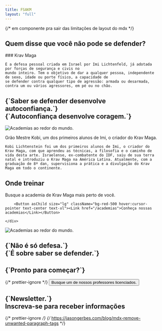 ```yaml
---
title: FSAKM
layout: "full"
---
```




{/* em componente pra sair das limitações de layout do mdx */}

<Hero />

## Quem disse que você não pode se defender?

<div className='grid lg:grid-cols-2 gap-6 mt-4'>
  <div>
    ### Krav Maga

    É a defesa pessoal criada em Israel por Imi Lichtenfeld, já adotada por forças de segurança e civis no
    mundo inteiro. Tem o objetivo de dar a qualquer pessoa, independente de sexo, idade ou porte físico, a capacidade de
    se defender contra qualquer tipo de agressão: armada ou desarmada, contra um ou vários agressores, em pé ou no chão.

  </div>
  <div>
      <YouTubeEmbed videoid="NNb7iYmZfR4"  />
  </div>
</div>

<div className="mx-auto mt-24 py-8">
  <div className="grid grid-cols-1 gap-6 md:grid-cols-2 lg:grid-cols-3">
    <CardLink
      title="KRAV MAGA"
      description="Conheça mais sobre a defesa pessoal do exército israelense."
      image="/pt/images/home/kra-maga-1b-2-1.jpg"
      href="/krav-maga"
      buttonText="SAIBA MAIS"
      layout="button"
      hover={true}
      overlay={true}
    />
    <CardLink
      title="NOSSAS ACADEMIAS"
      description="Encontre a academia mais próxima de você e comece a treinar em qualquer uma de nossas academias.."
      image="/pt/images/home/foto-2-academia-1-2-1.jpg"
      href="/academias"
      buttonText="SAIBA MAIS"
      layout="button"
      hover={true}
      overlay={true}
    />
    <CardLink
      title="TREINAMENTO MILITAR"
      description="Conheça as técnicas utilizadas pelas forças militares e policiais para proteção em situações de risco."
      image="/pt/images/home/krav-maga-mestre-kobi-seguranca-militar-1-1.jpg"
      href="/krav-maga/militar"
      buttonText="SAIBA MAIS"
      layout="button"
      hover={true}
      overlay={true}
    />
  </div>
</div>

<h2 className="mt-24 text-center text-3xl uppercase">
  {`Saber se defender desenvolve autoconfiança.`}
  <br />
  <span className="text-blue-500">{`Autoconfiança desenvolve coragem.`}</span>
</h2>

<div className="carousel mx-auto mb-24 py-8">
  <Gallery>
    <GalleryItem
      src="/pt/images/home/galeria_1.jpg"
      title="Defesa em situação de rua"
    />
    <GalleryItem
      src="/pt/images/home/galeria_2.jpg"
      title="Defesa de arma branca"
    />
    <GalleryItem
      src="/pt/images/home/galeria_3.jpg"
      title="Defesa dentro do carro"
    />
    <GalleryItem
      src="/pt/images/home/galeria_1.jpg"
      title="Defesa em situação de rua"
    />
    <GalleryItem
      src="/pt/images/home/galeria_2.jpg"
      title="Defesa de arma branca"
    />
    <GalleryItem
      src="/pt/images/home/galeria_3.jpg"
      title="Defesa dentro do carro"
    />
  </Gallery>
</div>

<div className='grid md:grid-cols-2 gap-6 mt-8'>
  <div>
    <Image
    src="/pt/images/home/mestre-kobi_banner.png"
    alt="Academias ao redor do mundo."
    width={800}
    height={400}
    className="w-full h-auto"/>
  </div>
  <div>
    <p className='text-center font-semibold text-3xl uppercase'>Grão Mestre Kobi, um dos primeiros alunos de Imi, <span className='text-red-500'>o criador do Krav Maga.</span></p>

    Kobi Lichtenstein foi um dos primeiros alunos de Imi, o criador do Krav Maga, com que aprendeu as técnicas, a filosofia e o caminho de vida desta arte. Israelense, ex-combatente do IDF, saiu de sua terra natal e introduziu o Krav Maga na América Latina. Atualmente, com a graduação de 8º dan, supervisiona a prática e a divulgação do Krav Maga em todo o continente.

  </div>
</div>

## Onde treinar

<div className="grid md:grid-cols-2 gap-6 mt-8">
  <div className="grid place-items-center">
    <div className="text-center">
      <p className="text-left text-3xl text-balance my-8">Busque a academia de Krav Maga mais perto de você.</p>

        <Button asChild size="lg" className="bg-red-500 hover:cursor-pointer text-center text-xl"><Link href="/academias">Conheça nossas academias</Link></Button>

    </div>

  </div>
  <div>
<Image
  src="/pt/images/home/mapa-home.png"
  alt="Academias ao redor do mundo."
  width={800}
  height={400}
  className="w-full h-auto"
        />
</div>
</div>

<h2 className="my-24 text-center text-3xl uppercase">
  {`Não é só defesa.`}
  <br />
  <span className="text-red-500">{`É sobre saber se defender.`}</span>
</h2>

<div className="grid grid-cols-1 gap-8 md:grid-cols-2 lg:grid-cols-4">
  <Testimonial
    title="Evita-se o confronto quando é possível, mas dele não se foge quando é inevitável."
    author="Kobi Lichtenstein"
    bio="Grão Mestre de Krav Maga"
  />
  <Testimonial
    title="É o caminho mais eficaz para imobilizar o agressor sem uso de armas letais."
    author="Capitão do BOPE"
    bio="Batalhão de Operações Especiais"
  />
  <Testimonial
    title="Você entende que não é porque é menor ou não tem tanta força que alguém pode fazer o que quiser com você."
    author="Fabiana Soares Vieira"
    bio="Aluna, Krav Maga"
  />
  <Testimonial
    title="Hoje ando tranquilo na rua, porque sei o que se passa ao meu redor e estou preparado para me defender."
    author="Leandro Leibel"
    bio="Aluno, Krav Maga"
  />
</div>

<div className="mt-24 w-full text-center">
  <h2 className="my-8 text-center text-3xl font-semibold uppercase">{`Pronto para começar?`}</h2>
  {/* prettier-ignore */}
  <Button asChild size="free" className="bg-red-500 hover:cursor-pointer text-center text-xl lg:py-4"><Link href="/academias">Busque um de nossos professores licenciados.</Link></Button>
</div>

<h2 className="my-24 text-center">
  <span className="text-3xl uppercase">{`Newsletter.`}</span>
  <br />
  <span className="text-2xl">Inscreva-se para receber informações</span>
</h2>

{/* prettier-ignore */}
{/* https://jasongerbes.com/blog/mdx-remove-unwanted-paragraph-tags */}
